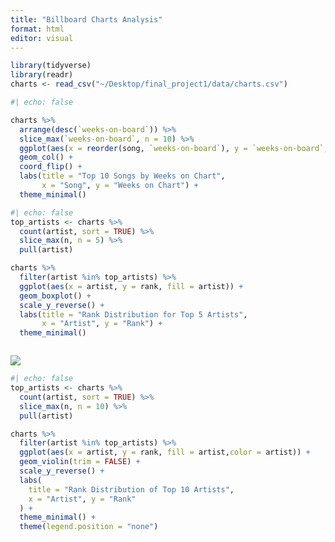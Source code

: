 ```yaml
---
title: "Billboard Charts Analysis"
format: html
editor: visual
---
```


```r
library(tidyverse)
library(readr)
charts <- read_csv("~/Desktop/final_project1/data/charts.csv")


```

```r
#| echo: false

charts %>%
  arrange(desc(`weeks-on-board`)) %>%
  slice_max(`weeks-on-board`, n = 10) %>%
  ggplot(aes(x = reorder(song, `weeks-on-board`), y = `weeks-on-board`, fill = artist)) +
  geom_col() +
  coord_flip() +
  labs(title = "Top 10 Songs by Weeks on Chart",
       x = "Song", y = "Weeks on Chart") +
  theme_minimal()

```

```r
#| echo: false
top_artists <- charts %>%
  count(artist, sort = TRUE) %>%
  slice_max(n, n = 5) %>%
  pull(artist)

charts %>%
  filter(artist %in% top_artists) %>%
  ggplot(aes(x = artist, y = rank, fill = artist)) +
  geom_boxplot() +
  scale_y_reverse() +
  labs(title = "Rank Distribution for Top 5 Artists",
       x = "Artist", y = "Rank") +
  theme_minimal()



```

![](http://127.0.0.1:12055/chunk_output/B3C0879B968d8387/4C9A947E/cav7nlmeknx41/00002f.png)

```r
#| echo: false
top_artists <- charts %>%
  count(artist, sort = TRUE) %>%
  slice_max(n, n = 10) %>%
  pull(artist)

charts %>%
  filter(artist %in% top_artists) %>%
  ggplot(aes(x = artist, y = rank, fill = artist,color = artist)) +
  geom_violin(trim = FALSE) +
  scale_y_reverse() +
  labs(
    title = "Rank Distribution of Top 10 Artists",
    x = "Artist", y = "Rank"
  ) +
  theme_minimal() +
  theme(legend.position = "none")

```
